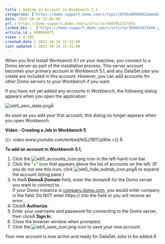 ```yaml
---
title : Adding an Account in Workbench 5.1
categories: ['https://domo-support.domo.com/s/topic/0TO5w000000ZamwGAC']
date: 2022-10-24 22:41:00
url : https://domo-support.domo.com/s/article/4407011317655
linked_kbs :  ['https://domo-support.domo.com/s/article/360042925494', 'https://domo-support.domo.com/s/knowledge-base', 'https://domo-support.domo.com/s/article/360043429953', 'https://domo-support.domo.com/s/article/4407011317655', 'https://domo-support.domo.com/s/article/360043429933', 'https://domo-support.domo.com/s/article/360043429693', 'https://domo-support.domo.com/s/topic/0TO5w000000ZamwGAC', 'https://domo-support.domo.com/s/article/360043429913']
article_id : 000004875
views : 4,105
created_date : 2022-10-24 22:32:00
last updated : 2022-10-24 22:41:00
---
```




When you first install Workbench 5.1 on your machine, you connect to a Domo server as part of the installation process. This server account becomes your primary account in Workbench 5.1, and any DataSet jobs you create are included in this account. However, you can add accounts for other Domo servers to your Workbench if you want.


If you have not yet added any accounts in Workbench, the following dialog appears when you open the application:


![wb5_zero_state.png](wb5_zero_state.png)Â 


As soon as you add your first account, this dialog no longer appears when you open Workbench.


**Video - Creating a Job in Workbench 5**


{{< video www.youtube.com/embed/ktSJ7BTCpWw >}}
Â 


**To add an account in Workbench 5.1,**


1. Click the ![wb5_accounts_icon.png](wb5_accounts_icon.png) icon in the left-hand icon bar.
2. Click the "+" icon that appears above the list of accounts on the left. (If you do not see this icon, click ![wb5_hide_subtab_icon.png](wb5_hide_subtab_icon.png)Â to expand the account listing pane.)
3. In theÂ **DomoÂ Domain** field, enter the domainÂ for the Domo server you want to connect to.  
If your Domo instance is [company.domo.com](http://company.domo.com), you would enter company in the field. Do NOT enter https:// into the field or you will receive an error.
4. ClickÂ **Authorize**.
5. Enter your username and password for connecting to the Domo server, then clickÂ **Sign In**.
6. Close the browser window when prompted.
7. Click the ![wb5_save_icon.png](wb5_save_icon.png) icon to save your new account.


Your new account is now active and ready for DataSet Jobs to be added.Â